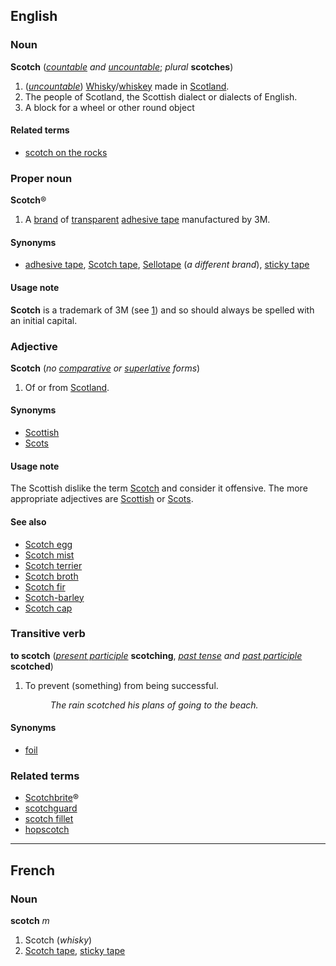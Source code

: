 ==English==
===Noun===
'''Scotch''' (''[[countable]] and [[uncountable]]''; ''plural'' '''scotches''')

#(''[[uncountable]]'') [[Whisky]]/[[whiskey]] made in [[Scotland]].
#The people of Scotland, the Scottish dialect or dialects of English.
#A block for a wheel or other round object

====Related terms====
*[[scotch on the rocks]]

===Proper noun===
'''Scotch'''&reg;

#A [[brand]] of [[transparent]] [[adhesive tape]] manufactured by 3M.

====Synonyms====
*[[adhesive tape]], [[Scotch tape]], [[Sellotape]] (''a different brand''), [[sticky tape]]

====Usage note====
'''Scotch''' is a trademark of 3M (see [http://www.3m.com/legal.jhtml]) and so should always be spelled with an initial capital.

===Adjective===
'''Scotch''' (''no [[comparative]] or [[superlative]] forms'')

#Of or from [[Scotland]].

====Synonyms====
*[[Scottish]]
*[[Scots]]

====Usage note====
The Scottish dislike the term [[Scotch]] and consider it offensive.  The more appropriate adjectives are [[Scottish]] or [[Scots]].
====See also====
*[[Scotch egg]]
*[[Scotch mist]]
*[[Scotch terrier]]
*[[Scotch broth]]
*[[Scotch fir]]
*[[Scotch-barley]]
*[[Scotch cap]]

===Transitive verb===
'''to scotch''' (''[[present participle]]'' '''scotching''', ''[[past tense]] and [[past participle]]'' '''scotched''')

#To prevent (something) from being successful.
#:''The rain scotched his plans of going to the beach.''

====Synonyms====
*[[foil]]

===Related terms===
*[[Scotchbrite]]&reg;<!-- related to which sense? capitalised? -->
*[[scotchguard]]<!-- related to which sense? capitalised? -->
*[[scotch fillet]]<!-- related to which sense? capitalised? -->
*[[hopscotch]]

----

==French==
===Noun===
'''scotch''' ''m''

#Scotch (''whisky'')
#[[Scotch tape]], [[sticky tape]]
